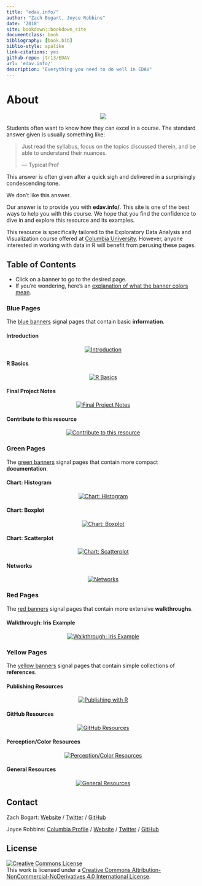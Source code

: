 ```yaml
--- 
title: "edav.info/"
author: "Zach Bogart, Joyce Robbins"
date: '2018'
site: bookdown::bookdown_site
documentclass: book
bibliography: [book.bib]
biblio-style: apalike
link-citations: yes
github-repo: jtr13/EDAV
url: 'edav.info/'
description: "Everything you need to do well in EDAV"
---
```




# About {-}

<center>
![](images/banners/edav_banner.png)
</center>

Students often want to know how they can excel in a course. The standard answer given is usually something like: 

> Just read the syllabus, focus on the topics discussed therein, and be able to understand their nuances.
>
> --- Typical Prof 

This answer is often given after a quick sigh and delivered in a surprisingly condescending tone.

We don't like this answer.

Our answer is to provide you with **edav.info/**. This site is one of the best ways to help you with this course. We hope that you find the confidence to dive in and explore this resource and its examples.

This resource is specifically tailored to the Exploratory Data Analysis and Visualization course offered at [Columbia University](https://www.columbia.edu/){target="_blank"}. However, anyone interested in working with data in R will benefit from perusing these pages.

<!-- toc -->
## Table of Contents
- Click on a banner to go to the desired page.
- If you're wondering, here's an [explanation of what the banner colors mean](intro.html#what-the-banners-mean).

<!-- #### Header -->
<!-- <center> -->
<!-- [![Header](images/banners/banner_TITLE.png)](TITLE.html){class="active-banner"} -->
<!-- </center> -->

<!-- Blue Pages -->
### Blue Pages
The [blue banners](intro.html#blue-pages-1) signal pages that contain basic **information**.

#### Introduction
<center>
[![Introduction](images/banners/banner_intro.png)](intro.html){class="active-banner"}
</center>

#### R Basics
<center>
[![R Basics](images/banners/banner_basics.png)](basics.html){class="active-banner"}
</center>

#### Final Project Notes
<center>
[![Final Project Notes](images/banners/banner_presentation.png)](project.html){class="active-banner"}
</center>

#### Contribute to this resource
<center>
[![Contribute to this resource](images/banners/banner_contribute.png)](contribute.html){class="active-banner"}
</center>

<!-- Green Pages -->
### Green Pages
The [green banners](intro.html#green-pages-1) signal pages that contain more compact **documentation**.

#### Chart: Histogram
<center>
[![Chart: Histogram](images/banners/banner_histogram.png)](histo.html){class="active-banner"}
</center>

#### Chart: Boxplot
<center>
[![Chart: Boxplot](images/banners/banner_boxplot.png)](box.html){class="active-banner"}
</center>

#### Chart: Scatterplot
<center>
[![Chart: Scatterplot](images/banners/banner_scatterplot.png)](scatter.html){class="active-banner"}
</center>

#### Networks
<center>
[![Networks](images/banners/banner_network.png)](network.html){class="active-banner"}
</center>

<!-- Red Pages -->
### Red Pages
The [red banners](intro.html#red-pages-1) signal pages that contain more extensive **walkthroughs**.

#### Walkthrough: Iris Example
<center>
[![Walkthrough: Iris Example](images/banners/banner_iris.png)](iris.html){class="active-banner"}
</center>

<!-- Yellow Pages -->
### Yellow Pages
The [yellow banners](intro.html#yellow-pages-1) signal pages that contain simple collections of  **references**.

#### Publishing Resources
<center>
[![Publishing with R](images/banners/banner_publish.png)](publish.html){class="active-banner"}
</center>

#### GitHub Resources
<center>
[![GitHub Resources](images/banners/banner_github.png)](github.html){class="active-banner"}
</center>

#### Perception/Color Resources
<center>
[![Perception/Color Resources](images/banners/banner_percept.png)](percept.html){class="active-banner"}
</center>

#### General Resources
<center>
[![General Resources](images/banners/banner_resources.png)](general.html){class="active-banner"}
</center>

<!-- Contact -->
## Contact

Zach Bogart: 
[Website](https://zachbogart.com/){target="_blank"}
/
[Twitter](https://twitter.com/zachbogart){target="_blank"}
/
[GitHub](https://github.com/zachbogart){target="_blank"}

Joyce Robbins: 
[Columbia Profile](http://stat.columbia.edu/department-directory/name/joyce-robbins/){target="_blank"}
/
[Website](http://www.joyce-robbins.com/){target="_blank"}
/
[Twitter](https://twitter.com/jtrnyc){target="_blank"}
/
[GitHub](https://github.com/jtr13){target="_blank"}

<!-- License -->
## License

<a rel="license" href="http://creativecommons.org/licenses/by-nc-nd/4.0/" target="_blank"><img alt="Creative Commons License" style="border-width:0" src="https://i.creativecommons.org/l/by-nc-nd/4.0/88x31.png" /></a><br />This work is licensed under a <a rel="license" href="http://creativecommons.org/licenses/by-nc-nd/4.0/" target="_blank">Creative Commons Attribution-NonCommercial-NoDerivatives 4.0 International License</a>.